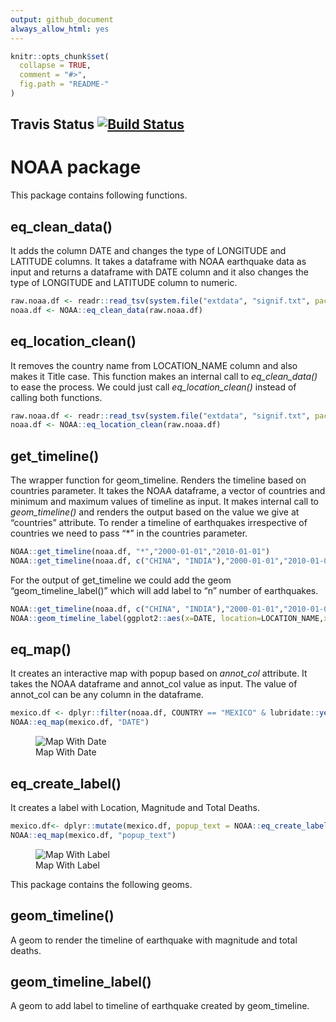 ```yaml
---
output: github_document
always_allow_html: yes
---
```

<!-- README.md is generated from README.Rmd. Please edit that file -->

```r
knitr::opts_chunk$set(
  collapse = TRUE,
  comment = "#>",
  fig.path = "README-"
)
```

## Travis Status  [![Build Status](https://travis-ci.org/GopalSeshadri/NOAA.svg?branch=master)](https://travis-ci.org/GopalSeshadri/NOAA)

# NOAA package 

This package contains following functions.

## eq_clean_data()
  It adds the column DATE and changes the type of LONGITUDE and LATITUDE columns. 
  It takes a dataframe with NOAA earthquake data as input and returns a dataframe with DATE column and it also changes the type of LONGITUDE and LATITUDE column to numeric.
```r
raw.noaa.df <- readr::read_tsv(system.file("extdata", "signif.txt", package = "NOAA"))
noaa.df <- NOAA::eq_clean_data(raw.noaa.df)
```
  
## eq_location_clean()
  It removes the country name from LOCATION_NAME column and also makes it Title case.
  This function makes an internal call to *eq_clean_data()* to ease the process. We could just call *eq_location_clean()* instead of calling both functions.
```r
raw.noaa.df <- readr::read_tsv(system.file("extdata", "signif.txt", package = "NOAA"))
noaa.df <- NOAA::eq_location_clean(raw.noaa.df)
```
  
## get_timeline()
  The wrapper function for geom_timeline. Renders the timeline based on countries parameter. 
  It takes the NOAA dataframe, a vector of countries and minimum and maximum values of timeline as input.
  It makes internal call to *geom_timeline()* and renders the output based on the value we give at "countries" attribute. 
  To render a timeline of earthquakes irrespective of countries we need to pass "*" in the countries parameter. 
```r
NOAA::get_timeline(noaa.df, "*","2000-01-01","2010-01-01")
NOAA::get_timeline(noaa.df, c("CHINA", "INDIA"),"2000-01-01","2010-01-01")
```
  For the output of get_timeline we could add the geom "geom_timeline_label()" which will add label to "n" number of earthquakes.
```r
NOAA::get_timeline(noaa.df, c("CHINA", "INDIA"),"2000-01-01","2010-01-01") +
NOAA::geom_timeline_label(ggplot2::aes(x=DATE, location=LOCATION_NAME,xmin=xmin,xmax=xmax,size=EQ_PRIMARY,y=COUNTRY), n_max = 5)
```
## eq_map()
  It creates an interactive map with popup based on *annot_col* attribute.
  It takes the NOAA dataframe and annot_col value as input.
  The value of annot_col can be any column in the dataframe.
```r
mexico.df <- dplyr::filter(noaa.df, COUNTRY == "MEXICO" & lubridate::year(DATE) >= 2000)
NOAA::eq_map(mexico.df, "DATE")
```
![Map With Date](README-mapwithdate.png)

## eq_create_label()
  It creates a label with Location, Magnitude and Total Deaths.
```r
mexico.df<- dplyr::mutate(mexico.df, popup_text = NOAA::eq_create_label(mexico.df))
NOAA::eq_map(mexico.df, "popup_text")
```
![Map With Label](README-mapwithlabel.png)
  
This package contains the following geoms.

## geom_timeline()
  A geom to render the timeline of earthquake with magnitude and total deaths.
  
## geom_timeline_label()
  A geom to add label to timeline of earthquake created by geom_timeline.
